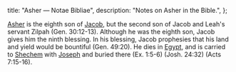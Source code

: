  title: "Asher — Notae Bibliae",
  description: "Notes on Asher in the Bible.",
};

<Initial text="Asher"/>

[Asher](/glossary/names#asher) is the eighth son of [Jacob](/people/patriarchs/jacob), but the second son of Jacob and Leah's servant Zilpah (Gen. 30:12-13). Although he was the eighth son, Jacob gives him the ninth blessing. In his blessing, Jacob prophesies that his land and yield would be bountiful (Gen. 49:20). He dies in [Egypt](/places/old-testament/genesis/egypt), and is carried to [Shechem](/places/old-testament/genesis/shechem) with [Joseph](/people/twelve-tribes-of-israel/joseph) and buried there (Ex. 1:5-6) (Josh. 24:32) (Acts 7:15-16).
